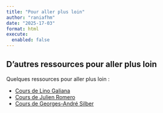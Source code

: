```yaml
---
title: "Pour aller plus loin"
author: "raniafhm"
date: "2025-17-03"
format: html
execute:
  enabled: false
---
```


## D'autres ressources pour aller plus loin

Quelques ressources pour aller plus loin :

* [Cours de Lino Galiana](https://pythonds.linogaliana.fr/content/NLP/)
* [Cours de Julien Romero](https://www-inf.telecom-sudparis.eu/COURS/CSC4538/Supports/cours/intro_nlp.pdf)
* [Cours de Georges-André Silber](https://www.cri.minesparis.psl.eu/people/silber/nlp_archives/202406_intro_nlp.pdf)
